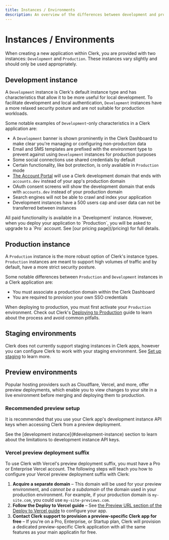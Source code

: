 ```yaml
---
title: Instances / Environments
description: An overview of the differences between development and production instances.
---
```


# Instances / Environments
When creating a new application within Clerk, you are provided with two instances: `Development` and `Production`.  These instances vary slightly and should only be used appropriately.

## Development instance
A `Development` instance is Clerk's default instance type and has characteristics that allow it to be more useful for local development. To facilitate development and local authentication, `Development` instances have a more relaxed security posture and are not suitable for production workloads.

Some notable examples of `Development`-only characteristics in a Clerk application are: 
- A `Development` banner is shown prominently in the Clerk Dashboard to make clear you're managing or configuring non-production data
- Email and SMS templates are prefixed with the environment type to prevent against using `Development` instances for production purposes
- Some social connections use shared credentials by default 
- Certain functionality, like bot protection, is only available in `Production` mode
- [The Account Portal](/docs/account-portal/overview) will use a Clerk development domain that ends with `accounts.dev` instead of your app's production domain
- OAuth consent screens will show the development domain that ends with `accounts.dev` instead of your production domain
- Search engines will not be able to crawl and index your application
- Development instances have a 500 users cap and user data can not be transferred between instances

<Callout type="info">
  All paid functionality is available in a `Development` instance. However, when you deploy your application to `Production`, you will be asked to upgrade to a `Pro` account. See [our pricing page](/pricing) for full details.
</Callout>

## Production instance
A `Production` instance is the more robust option of Clerk's instance types. `Production` instances are meant to support high volumes of traffic and by default, have a more strict security posture.

Some notable differences between `Production` and `Development` instances in a Clerk application are: 
- You must associate a production domain within the Clerk Dashboard
- You are required to provision your own SSO credentials 

When deploying to production, you must first activate your `Production` environment. Check out Clerk's [Deploying to Production](/docs/deployments/overview#deploying-to-production) guide to learn about the process and avoid common pitfalls.

## Staging environments

Clerk does not currently support staging instances in Clerk apps, however you can configure Clerk to work with your staging environment. See [Set up staging](/docs/deployments/set-up-staging) to learn more.

## Preview environments

Popular hosting providers such as Cloudflare, Vercel, and more, offer preview deployments, which enable you to view changes to your site in a live environment before merging and deploying them to production.

### Recommended preview setup

It is recommended that you use your Clerk app's development instance API keys when accessing Clerk from a preview deployment.

<Callout type="Info">
  See the [development instance](#development-instance) section to learn about the limitations to development instance API keys.
</Callout>

### Vercel preview deployment suffix

To use Clerk with Vercel's preview deployment suffix, you must have a Pro or Enterprise Vercel account. The following steps will teach you how to configure your Vercel preview deployment suffix with Clerk:

1. **Acquire a separate domain** – This domain will be used for your preview environment, and _cannot be a subdomain_ of the domain used in your production environment. For example, if your production domain is `my-site.com`, you could use `my-site-previews.com`.
1. **Follow the Deploy to Vercel guide** – See [the Preview URL section of the Deploy to Vercel guide](/docs/deployments/deploy-to-vercel#support-for-vercel-preview-ur-ls) to configure your app.
1. **Contact Clerk support to provision a preview-specific Clerk app for free** – If you're on a Pro, Enterprise, or Startup plan, Clerk will provision a dedicated preview-specific Clerk application with all the same features as your main applicatin for free.